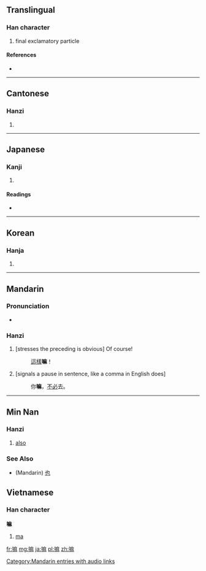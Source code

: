 ==Translingual==

===Han character===
{{Han char|rn=30|rad=口|as=11|sn=14|four=6009<sub>4</sub>|canj=口戈木木 (RIDD), 口戈十金 (RIJC)}}

# final exclamatory particle

====References====
* {{Han ref|kx=0206.201|dkj=04230|dj=0429.190|hdz=10678.070|uh=561B|ud=22043|bh=B9C0|bd=47552}}

----

==Cantonese==

===Hanzi===
{{yue-hanzi|jyut=|y=ma4}}

# {{defn|lang=yue|sort=口11}}

----

==Japanese==

===Kanji===
{{ja-kanji|grade=|rs=口11}}

# {{defn|lang=ja|sort=口11}}

====Readings====
* {{ja-readings|on=[[ま]] (ma)|kun=}}

----

==Korean==

===Hanja===
{{ko-hanja|hangeul=마|rv=ma|mr=ma}}

# {{defn|lang=ko|sort=口11}}

----

==Mandarin==

===Pronunciation===
* {{audio|zh-ma.ogg|audio}}

===Hanzi===
{{cmn-hanzi|pin=[[ma]] ([[ma5]])|wg=ma<sup>5</sup>}}

# [stresses the preceding is obvious] Of course!
#:[[這樣]]'''嘛'''！
#[signals a pause in sentence, like a comma in English does]
#:你'''嘛'''，[[不必]]去。
[[Category:Mandarin entries with audio links]]

----
==Min Nan==
===Hanzi===
{{nan-adv|ts|POJ=[[ma7]]}}
# [[also]]

===See Also===
*(Mandarin) [[也]]

==Vietnamese==

===Han character===
'''嘛'''

# [[ma]]

[[fr:嘛]]
[[mg:嘛]]
[[ja:嘛]]
[[pl:嘛]]
[[zh:嘛]]